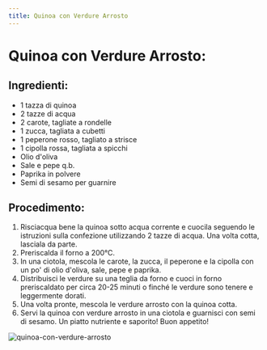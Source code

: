 ```yaml
---
title: Quinoa con Verdure Arrosto
---
```


# Quinoa con Verdure Arrosto:

## Ingredienti:

- 1 tazza di quinoa
- 2 tazze di acqua
- 2 carote, tagliate a rondelle
- 1 zucca, tagliata a cubetti
- 1 peperone rosso, tagliato a strisce
- 1 cipolla rossa, tagliata a spicchi
- Olio d'oliva
- Sale e pepe q.b.
- Paprika in polvere
- Semi di sesamo per guarnire

## Procedimento:

1. Risciacqua bene la quinoa sotto acqua corrente e cuocila seguendo le istruzioni sulla confezione utilizzando 2 tazze di acqua. Una volta cotta, lasciala da parte.
2. Preriscalda il forno a 200°C.
3. In una ciotola, mescola le carote, la zucca, il peperone e la cipolla con un po' di olio d'oliva, sale, pepe e paprika.
4. Distribuisci le verdure su una teglia da forno e cuoci in forno preriscaldato per circa 20-25 minuti o finché le verdure sono tenere e leggermente dorati.
5. Una volta pronte, mescola le verdure arrosto con la quinoa cotta.
6. Servi la quinoa con verdure arrosto in una ciotola e guarnisci con semi di sesamo.
   Un piatto nutriente e saporito! Buon appetito!

<img
  src="https://source.unsplash.com/affettata-sul-tagliere-di-legno-marrone-y4YOJda6OIo"
  alt="quinoa-con-verdure-arrosto"
/>
